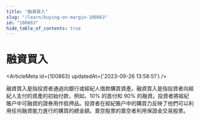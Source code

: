 ```yaml
---
title: "融資買入"
slug: "/learn/buying-on-margin-100863"
id: "100863"
hide_table_of_contents: true
---
```



# 融資買入

<ArticleMeta id={100863} updatedAt={'2023-09-26 13:58:51'} />
<div className='border-solid border-b border-t-0 my-4 border-[var(--ifm-color-gray-300)]' />

融資買入是指投資者通過向銀行或經紀人借款購買資產。融資買入是指投資者向經紀人支付的資產的初始付款，例如，10% 的首付和 90% 的融資。投資者將經紀賬户中可融資的證券用作抵押品。投資者在經紀賬户中的購買力反映了他們可以利用任何融資能力進行的購買的總金額。賣空股票的賣空者利用保證金交易股票。
